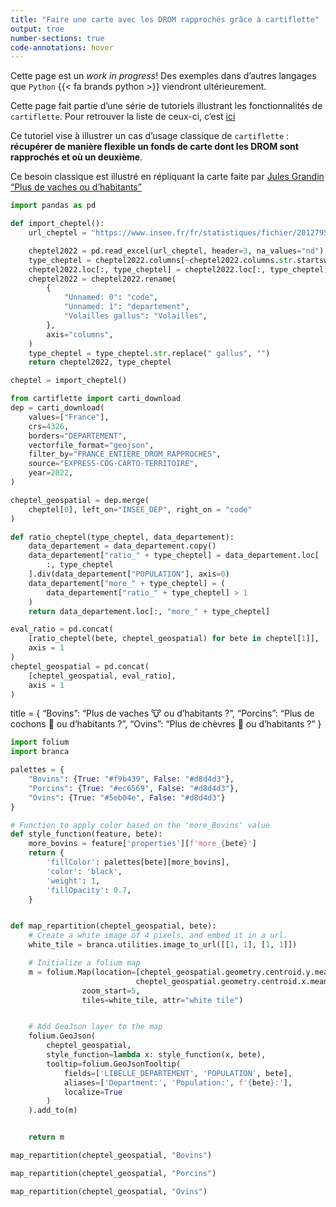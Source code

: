 ```yaml
---
title: "Faire une carte avec les DROM rapprochés grâce à cartiflette"
output: true
number-sections: true
code-annotations: hover
---
```


::: {.important}
Cette page est un _work in progress_! Des exemples dans d'autres langages que `Python` {{< fa brands python >}} viendront ultérieurement. 

Cette page fait partie d'une série de tutoriels illustrant les fonctionnalités de `cartiflette`. Pour retrouver la liste de ceux-ci, c'est [ici](/use-case/index.qmd)
:::

Ce tutoriel vise à illustrer un cas d'usage classique de `cartiflette` : __récupérer de manière flexible un fonds de carte dont les [DROM sont rapprochés]{.yellow} et où [un deuxième]{.yellow}__.  

Ce besoin classique est illustré en répliquant la carte faite par [Jules Grandin "Plus de vaches ou d'habitants"](https://x.com/JulesGrandin/status/1531631375505399809?mx=2)


```python
import pandas as pd

def import_cheptel():
    url_cheptel = "https://www.insee.fr/fr/statistiques/fichier/2012795/TCRD_073.xlsx"

    cheptel2022 = pd.read_excel(url_cheptel, header=3, na_values="nd")
    type_cheptel = cheptel2022.columns[~cheptel2022.columns.str.startswith("Unnamed")]
    cheptel2022.loc[:, type_cheptel] = cheptel2022.loc[:, type_cheptel].mul(1000)
    cheptel2022 = cheptel2022.rename(
        {
            "Unnamed: 0": "code",
            "Unnamed: 1": "departement",
            "Volailles gallus": "Volailles",
        },
        axis="columns",
    )
    type_cheptel = type_cheptel.str.replace(" gallus", "")
    return cheptel2022, type_cheptel
```


```python
cheptel = import_cheptel()
```


```python
from cartiflette import carti_download
dep = carti_download(
    values=["France"],
    crs=4326,
    borders="DEPARTEMENT",
    vectorfile_format="geojson",
    filter_by="FRANCE_ENTIERE_DROM_RAPPROCHES",
    source="EXPRESS-COG-CARTO-TERRITOIRE",
    year=2022,
)
```


```python
cheptel_geospatial = dep.merge(
    cheptel[0], left_on="INSEE_DEP", right_on = "code"
)
```

```python
def ratio_cheptel(type_cheptel, data_departement):
    data_departement = data_departement.copy()
    data_departement["ratio_" + type_cheptel] = data_departement.loc[
        :, type_cheptel
    ].div(data_departement["POPULATION"], axis=0)
    data_departement["more_" + type_cheptel] = (
        data_departement["ratio_" + type_cheptel] > 1
    )
    return data_departement.loc[:, "more_" + type_cheptel]
```


```python
eval_ratio = pd.concat(
    [ratio_cheptel(bete, cheptel_geospatial) for bete in cheptel[1]],
    axis = 1
)
cheptel_geospatial = pd.concat(
    [cheptel_geospatial, eval_ratio],
    axis = 1
)
```

title = {
    "Bovins": "Plus de vaches 🐮 ou d'habitants ?",
    "Porcins": "Plus de cochons 🐷 ou d'habitants ?",
    "Ovins": "Plus de chèvres 🐐 ou d'habitants ?"
}


```python
import folium
import branca

palettes = {
    "Bovins": {True: "#f9b439", False: "#d8d4d3"},
    "Porcins": {True: "#ec6569", False: "#d8d4d3"},
    "Ovins": {True: "#5eb04e", False: "#d8d4d3"}
}

# Function to apply color based on the 'more_Bovins' value
def style_function(feature, bete):
    more_bovins = feature['properties'][f'more_{bete}']
    return {
        'fillColor': palettes[bete][more_bovins],
        'color': 'black',
        'weight': 1,
        'fillOpacity': 0.7,
    }


def map_repartition(cheptel_geospatial, bete):
    # Create a white image of 4 pixels, and embed it in a url.
    white_tile = branca.utilities.image_to_url([[1, 1], [1, 1]])

    # Initialize a folium map
    m = folium.Map(location=[cheptel_geospatial.geometry.centroid.y.mean(), 
                            cheptel_geospatial.geometry.centroid.x.mean()], 
                zoom_start=5,
                tiles=white_tile, attr="white tile")


    # Add GeoJson layer to the map
    folium.GeoJson(
        cheptel_geospatial,
        style_function=lambda x: style_function(x, bete),
        tooltip=folium.GeoJsonTooltip(
            fields=['LIBELLE_DEPARTEMENT', 'POPULATION', bete],
            aliases=['Department:', 'Population:', f'{bete}:'],
            localize=True
        )
    ).add_to(m)


    return m
```

```python
map_repartition(cheptel_geospatial, "Bovins")
```


```python
map_repartition(cheptel_geospatial, "Porcins")
```

```python
map_repartition(cheptel_geospatial, "Ovins")
```